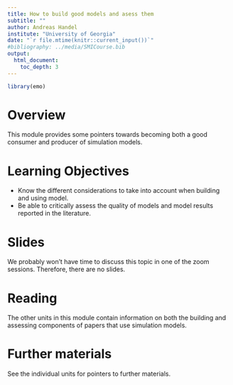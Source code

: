 ```yaml
---
title: How to build good models and asess them
subtitle: ""
author: Andreas Handel
institute: "University of Georgia"
date: "`r file.mtime(knitr::current_input())`"
#bibliography: ../media/SMICourse.bib
output: 
  html_document:
    toc_depth: 3
---
```


```r
library(emo)
```


# Overview
This module provides some pointers towards becoming both a good consumer and producer of simulation models.

# Learning Objectives
* Know the different considerations to take into account when building and using model.
* Be able to critically assess the quality of models and model results reported in the literature.


# Slides
We probably won't have time to discuss this topic in one of the zoom sessions. Therefore, there are no slides.


# Reading

The other units in this module contain information on both the building and assessing components of papers that use simulation models.


# Further materials

See the individual units for pointers to further materials.
